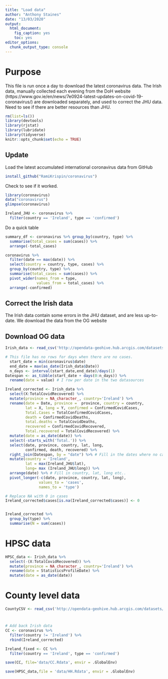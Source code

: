 ```yaml
---
title: "Load data"
author: "Anthony Staines"
date: "13/03/2020"
output: 
  html_document: 
    fig_caption: yes
    toc: yes
editor_options: 
  chunk_output_type: console
---
```


# Purpose
This file is run once a day to download the latest coronavirus data. The Irish data, manually collected each evening from the DoH website (https://www.gov.ie/en/news/7e0924-latest-updates-on-covid-19-coronavirus/) are downloaded separately, and used to correct the JHU data. Need to see if there are better resources than JHU.

```r
rm(list=ls())
library(devtools)
library(rjstat)
library(lubridate)
library(tidyverse)
knitr::opts_chunk$set(echo = TRUE)
```

## Update
Load the latest accumulated international coronavirus data from GitHub

```r
install_github("RamiKrispin/coronavirus")

```

Check to see if it worked.

```r
library(coronavirus)
data("coronavirus")
glimpse(coronavirus)

Ireland_JHU <- coronavirus %>%
  filter(country == 'Ireland', type == 'confirmed') 

```

Do a quick table

```r
summary_df <- coronavirus %>% group_by(country, type) %>%
  summarise(total_cases = sum(cases)) %>%
  arrange(-total_cases)

coronavirus %>% 
  filter(date == max(date)) %>%
  select(country = country, type, cases) %>%
  group_by(country, type) %>%
  summarise(total_cases = sum(cases)) %>%
  pivot_wider(names_from = type,
              values_from = total_cases) %>%
  arrange(-confirmed)
```
## Correct the Irish data

The Irish data contain some errors in the JHU dataset, and are less up-to-date. We download the data from the OG website

## Download OG data

```r

Irish_data <- read_csv('http://opendata-geohive.hub.arcgis.com/datasets/d8eb52d56273413b84b0187a4e9117be_0.csv?outSR={%22latestWkid%22:3857,%22wkid%22:102100}')

# This file has no rows for days when there are no cases.
  start_date = min(coronavirus$date)
  end_date = max(as_date(Irish_data$Date))
  n_days <- interval(start_date,end_date)/days(1)
Datespan <- as_tibble(start_date + days(0:n_days)) %>%
  rename(date = value) # I row per date in the two datasources

Ireland_corrected <- Irish_data %>%
  select(X:TotalCovidRecovered) %>% 
  mutate(province = NA_character_, country='Ireland') %>%
  rename(date = Date, province =  province, country = country,
         lat = X, long = Y, confirmed = ConfirmedCovidCases,
         Total.Cases = TotalConfirmedCovidCases,
         death = ConfirmedCovidDeaths,
         total.deaths = TotalCovidDeaths,
         recovered = ConfirmedCovidRecovered,
         Total.recovered = TotalCovidRecovered) %>%
  mutate(date = as_date(date)) %>%
  select(-starts_with('Total.')) %>%
  select(date, province, country, lat, long,
         confirmed, death, recovered) %>%
  right_join(Datespan, by = "date") %>% # Fill in the dates where no cases occurred in Ireland
  mutate(country = 'Ireland',
         lat = max(Ireland_JHU$lat),
         long= max (Ireland_JHU$long)) %>%
  arrange(date) %>% # Fill in country, lat, long etc..
  pivot_longer(-c(date, province, country, lat, long),
               values_to = 'cases',
               names_to = 'type')

# Replace NA with 0 in cases
Ireland_corrected$cases[is.na(Ireland_corrected$cases)] <- 0


Ireland_corrected %>%
  group_by(type) %>%
  summarise(N = sum(cases))
```
# HPSC data

```r
HPSC_data <- Irish_data %>%
  select(-(X:TotalCovidRecovered)) %>% 
  mutate(province = NA_character_, country='Ireland') %>%
  rename(date = StatisticsProfileDate) %>%
  mutate(date = as_date(date))

```

# County level data

```r

CountyCSV <- read_csv('http://opendata-geohive.hub.arcgis.com/datasets/d9be85b30d7748b5b7c09450b8aede63_0.csv?outSR={%22latestWkid%22:3857,%22wkid%22:102100}')

```

#

```r
# Add back Irish data
CC <- coronavirus %>%
  filter(country != 'Ireland') %>%
  rbind(Ireland_corrected)

Ireland_fixed <- CC %>%
  filter(country == 'Ireland', type == 'confirmed')

save(CC, file='data/CC.Rdata', envir = .GlobalEnv)

save(HPSC_data,file = 'data/HH.Rdata', envir = .GlobalEnv)
```

